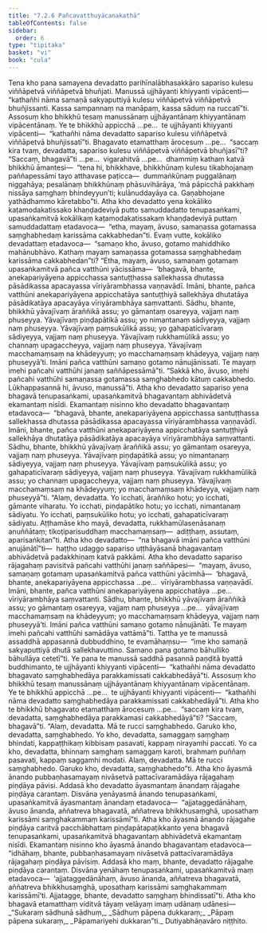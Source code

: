 ```yaml
---
title: "7.2.6 Pañcavatthuyācanakathā"
tableOfContents: false
sidebar:
  order: 6
type: "tipitaka"
basket: "vi"
book: "cula"
---
```



<DynamicBreadcrumb />

<Division number="343" book="cula" bookNo="4" page="358">

<Paragraph number="1558" book="cula">
Tena kho pana samayena devadatto parihīnalābhasakkāro sapariso kulesu viññāpetvā viññāpetvā bhuñjati. Manussā ujjhāyanti khiyyanti vipācenti—  “kathañhi nāma samaṇā sakyaputtiyā kulesu viññāpetvā viññāpetvā bhuñjissanti. Kassa sampannaṃ na manāpaṃ, kassa sāduṃ na ruccatī”ti. Assosuṃ kho bhikkhū tesaṃ manussānaṃ ujjhāyantānaṃ khiyyantānaṃ vipācentānaṃ. Ye te bhikkhū appicchā …pe…  te ujjhāyanti khiyyanti vipācenti—  “kathañhi nāma devadatto sapariso kulesu viññāpetvā viññāpetvā bhuñjissatī”ti. Bhagavato etamatthaṃ ārocesuṃ …pe…  “saccaṃ kira tvaṃ, devadatta, sapariso kulesu viññāpetvā viññāpetvā bhuñjasī”ti? “Saccaṃ, bhagavā”ti …pe…  vigarahitvā …pe…  dhammiṃ kathaṃ katvā bhikkhū āmantesi—  “tena hi, bhikkhave, bhikkhūnaṃ kulesu tikabhojanaṃ paññapessāmi tayo atthavase paṭicca—  dummaṅkūnaṃ puggalānaṃ niggahāya; pesalānaṃ bhikkhūnaṃ phāsuvihārāya, ‘mā pāpicchā pakkhaṃ nissāya saṃghaṃ bhindeyyun’ti; kulānuddayāya ca. Gaṇabhojane yathādhammo kāretabbo”ti.
</Paragraph>

<Paragraph number="1559" book="cula">
Atha kho devadatto yena kokāliko kaṭamodakatissako khaṇḍadeviyā putto samuddadatto tenupasaṅkami, upasaṅkamitvā kokālikaṃ kaṭamodakatissakaṃ khaṇḍadeviyā puttaṃ samuddadattaṃ etadavoca—  “etha, mayaṃ, āvuso, samaṇassa gotamassa saṃghabhedaṃ karissāma cakkabhedan”ti. Evaṃ vutte, kokāliko devadattaṃ etadavoca—  “samaṇo kho, āvuso, gotamo mahiddhiko mahānubhāvo. Kathaṃ mayaṃ samaṇassa gotamassa saṃghabhedaṃ karissāma cakkabhedan”ti? “Etha, mayaṃ, āvuso, samaṇaṃ gotamaṃ upasaṅkamitvā pañca vatthūni yācissāma—  ‘bhagavā, bhante, anekapariyāyena appicchassa santuṭṭhassa sallekhassa dhutassa pāsādikassa apacayassa vīriyārambhassa vaṇṇavādī. Imāni, bhante, pañca vatthūni anekapariyāyena appicchatāya santuṭṭhiyā sallekhāya dhutatāya pāsādikatāya apacayāya vīriyārambhāya saṃvattanti. Sādhu, bhante, bhikkhū yāvajīvaṃ āraññikā assu; yo gāmantaṃ osareyya, vajjaṃ naṃ phuseyya. Yāvajīvaṃ piṇḍapātikā assu; yo nimantanaṃ sādiyeyya, vajjaṃ naṃ phuseyya. Yāvajīvaṃ paṃsukūlikā assu; yo gahapaticīvaraṃ sādiyeyya, vajjaṃ naṃ phuseyya. Yāvajīvaṃ rukkhamūlikā assu; yo channaṃ upagaccheyya, vajjaṃ naṃ phuseyya. Yāvajīvaṃ macchamaṃsaṃ na khādeyyuṃ; yo macchamaṃsaṃ khādeyya, vajjaṃ naṃ phuseyyā’ti. Imāni pañca vatthūni samaṇo gotamo nānujānissati. Te mayaṃ imehi pañcahi vatthūhi janaṃ saññāpessāmā”ti. “Sakkā kho, āvuso, imehi pañcahi vatthūhi samaṇassa gotamassa saṃghabhedo kātuṃ cakkabhedo. Lūkhappasannā hi, āvuso, manussā”ti.
</Paragraph>

<Paragraph number="1560" book="cula">
Atha kho devadatto sapariso yena bhagavā tenupasaṅkami, upasaṅkamitvā bhagavantaṃ abhivādetvā ekamantaṃ nisīdi. Ekamantaṃ nisinno kho devadatto bhagavantaṃ etadavoca—  “bhagavā, bhante, anekapariyāyena appicchassa santuṭṭhassa sallekhassa dhutassa pāsādikassa apacayassa vīriyārambhassa vaṇṇavādī. Imāni, bhante, pañca vatthūni anekapariyāyena appicchatāya santuṭṭhiyā sallekhāya dhutatāya pāsādikatāya apacayāya vīriyārambhāya saṃvattanti. Sādhu, bhante, bhikkhū yāvajīvaṃ āraññikā assu; yo gāmantaṃ osareyya, vajjaṃ naṃ phuseyya. Yāvajīvaṃ piṇḍapātikā assu; yo nimantanaṃ sādiyeyya, vajjaṃ naṃ phuseyya. Yāvajīvaṃ paṃsukūlikā assu; yo gahapaticīvaraṃ sādiyeyya, vajjaṃ naṃ phuseyya. Yāvajīvaṃ rukkhamūlikā assu; yo channaṃ upagaccheyya, vajjaṃ naṃ phuseyya. Yāvajīvaṃ macchamaṃsaṃ na khādeyyuṃ; yo macchamaṃsaṃ khādeyya, vajjaṃ naṃ phuseyyā”ti. “Alaṃ, devadatta. Yo icchati, āraññiko hotu; yo icchati, gāmante viharatu. Yo icchati, piṇḍapātiko hotu; yo icchati, nimantanaṃ sādiyatu. Yo icchati, paṃsukūliko hotu; yo icchati, gahapaticīvaraṃ sādiyatu. Aṭṭhamāse kho mayā, devadatta, rukkhamūlasenāsanaṃ anuññātaṃ; tikoṭiparisuddhaṃ macchamaṃsaṃ—  adiṭṭhaṃ, assutaṃ, aparisaṅkitan”ti. Atha kho devadatto—  “na bhagavā imāni pañca vatthūni anujānātī”ti—  haṭṭho udaggo sapariso uṭṭhāyāsanā bhagavantaṃ abhivādetvā padakkhiṇaṃ katvā pakkāmi.
</Paragraph>

<Paragraph number="1561" book="cula">
Atha kho devadatto sapariso rājagahaṃ pavisitvā pañcahi vatthūhi janaṃ saññāpesi—  “mayaṃ, āvuso, samaṇaṃ gotamaṃ upasaṅkamitvā pañca vatthūni yācimhā—  ‘bhagavā, bhante, anekapariyāyena appicchassa …pe…  vīriyārambhassa vaṇṇavādī. Imāni, bhante, pañca vatthūni anekapariyāyena appicchatāya …pe…  vīriyārambhāya saṃvattanti. Sādhu, bhante, bhikkhū yāvajīvaṃ āraññikā assu; yo gāmantaṃ osareyya, vajjaṃ naṃ phuseyya …pe…  yāvajīvaṃ macchamaṃsaṃ na khādeyyuṃ; yo macchamaṃsaṃ khādeyya, vajjaṃ naṃ phuseyyā’ti. Imāni pañca vatthūni samaṇo gotamo nānujānāti. Te mayaṃ imehi pañcahi vatthūhi samādāya vattāmā”ti.
</Paragraph>

<Paragraph number="1562" book="cula">
Tattha ye te manussā assaddhā appasannā dubbuddhino, te evamāhaṃsu—  “ime kho samaṇā sakyaputtiyā dhutā sallekhavuttino. Samaṇo pana gotamo bāhulliko bāhullāya cetetī”ti. Ye pana te manussā saddhā pasannā paṇḍitā byattā buddhimanto, te ujjhāyanti khiyyanti vipācenti—  “kathañhi nāma devadatto bhagavato saṃghabhedāya parakkamissati cakkabhedāyā”ti.
</Paragraph>

<Paragraph number="1563" book="cula">
Assosuṃ kho bhikkhū tesaṃ manussānaṃ ujjhāyantānaṃ khiyyantānaṃ vipācentānaṃ. Ye te bhikkhū appicchā …pe…  te ujjhāyanti khiyyanti vipācenti—  “kathañhi nāma devadatto saṃghabhedāya parakkamissati cakkabhedāyā”ti.
</Paragraph>

<Paragraph number="1564" book="cula">
Atha kho te bhikkhū bhagavato etamatthaṃ ārocesuṃ …pe…  “saccaṃ kira tvaṃ, devadatta, saṃghabhedāya parakkamasi cakkabhedāyā”ti? “Saccaṃ, bhagavā”ti. “Alaṃ, devadatta. Mā te rucci saṃghabhedo. Garuko kho, devadatta, saṃghabhedo. Yo kho, devadatta, samaggaṃ saṃghaṃ bhindati, kappaṭṭhikaṃ kibbisaṃ pasavati, kappaṃ nirayamhi paccati. Yo ca kho, devadatta, bhinnaṃ saṃghaṃ samaggaṃ karoti, brahmaṃ puññaṃ pasavati, kappaṃ saggamhi modati. Alaṃ, devadatta. Mā te rucci saṃghabhedo. Garuko kho, devadatta, saṃghabhedo”ti.
</Paragraph>

<Paragraph number="1565" book="cula">
Atha kho āyasmā ānando pubbaṇhasamayaṃ nivāsetvā pattacīvaramādāya rājagahaṃ piṇḍāya pāvisi. Addasā kho devadatto āyasmantaṃ ānandaṃ rājagahe piṇḍāya carantaṃ. Disvāna yenāyasmā ānando tenupasaṅkami, upasaṅkamitvā āyasmantaṃ ānandaṃ etadavoca—  “ajjataggedānāhaṃ, āvuso ānanda, aññatreva bhagavatā, aññatreva bhikkhusaṃghā, uposathaṃ karissāmi saṃghakammaṃ karissāmī”ti.
</Paragraph>

<Paragraph number="1566" book="cula">
Atha kho āyasmā ānando rājagahe piṇḍāya caritvā pacchābhattaṃ piṇḍapātapaṭikkanto yena bhagavā tenupasaṅkami, upasaṅkamitvā bhagavantaṃ abhivādetvā ekamantaṃ nisīdi. Ekamantaṃ nisinno kho āyasmā ānando bhagavantaṃ etadavoca—  “idhāhaṃ, bhante, pubbaṇhasamayaṃ nivāsetvā pattacīvaramādāya rājagahaṃ piṇḍāya pāvisiṃ. Addasā kho maṃ, bhante, devadatto rājagahe piṇḍāya carantaṃ. Disvāna yenāhaṃ tenupasaṅkami, upasaṅkamitvā maṃ etadavoca—  ‘ajjataggedānāhaṃ, āvuso ānanda, aññatreva bhagavatā, aññatreva bhikkhusaṃghā, uposathaṃ karissāmi saṃghakammaṃ karissāmī’ti. Ajjatagge, bhante, devadatto saṃghaṃ bhindissatī”ti. Atha kho bhagavā etamatthaṃ viditvā tāyaṃ velāyaṃ imaṃ udānaṃ udānesi—
</Paragraph>

<Paragraph number="1567" type="verses" book="cula">
_“Sukaraṃ sādhunā sādhuṃ,_  
_Sādhuṃ pāpena dukkaraṃ;_  
_Pāpaṃ pāpena sukaraṃ,_  
_Pāpamariyehi dukkaran”ti._  


</Paragraph>
</Division>

<Paragraph number="1568" type="center" book="cula">
Dutiyabhāṇavāro niṭṭhito.
</Paragraph>